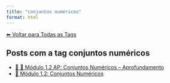 ```yaml
---
title: "conjuntos numéricos"
format: html
---
```


[⬅ Voltar para Todas as Tags](../tags.qmd)

## Posts com a tag **conjuntos numéricos**

- [🧠 🔢 Módulo 1.2 AP: Conjuntos Numéricos -- Aprofundamento](/posts/cursos/matematica/calculo/modulo-1/1.2-conjuntos-ap.html)
- [🔢 Módulo 1.2: Conjuntos Numéricos](/posts/cursos/matematica/calculo/modulo-1/1.2-conjuntos.html)
